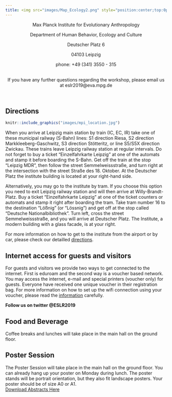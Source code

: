 ```yaml
---
title: <img src="images/Map_Ecology2.png" style="position:center;top:0px;right:0px;" />
---
```

<center>

Max Planck Institute for Evolutionary Anthropology

Department of Human Behavior, Ecology and Culture

Deutscher Platz 6

04103 Leipzig

phone: +49 (341) 3550 - 315

</center>

<br>
<center>
If you have any further questions regarding the workshop, please email us at eslr2019@eva.mpg.de
</center>
<br>




## **Directions**
```r
knitr::include_graphics("images/mpi_location.jpg")
```

When you arrive at Leipzig main station by train (IC, EC, IR) take one of these municipal railway (S-Bahn) lines: S1 direction Riesa, S2 direction Markkleeberg-Gaschwitz, S3 direction Stötteritz, or line S5/S5X direction Zwickau. These trains leave Leipzig railway station at regular intervals. Do not forget to buy a ticket "Einzelfahrkarte Leipzig" at one of the automats and stamp it before boarding the S-Bahn. Get off the train at the stop "Leipzig MDR", then follow the street Semmelweissstraße, and turn right at the intersection with the street Straße des 18. Oktober. At the Deutscher Platz the institute building is located at your right-hand side.

Alternatively, you may go to the institute by tram. If you choose this option you need to exit Leipzig railway station and will then arrive at Willy-Brandt-Platz. Buy a ticket "Einzelfahrkarte Leipzig" at one of the ticket counters or automats and stamp it right after boarding the tram. Take tram number 16 to the destination "Lößnig" (or "Lössnig") and get off at the stop called "Deutsche Nationalbibliothek". Turn left, cross the street Semmelweissstraße, and you will arrive at Deutscher Platz. The Institute, a modern building with a glass facade, is at your right. 

For more information on how to get to the institute from the airport or by car, please check our detailled [directions](https://www.eva.mpg.de/fileadmin/content_files/institute/pdf/Anfahrtsbeschreibung_Plan_englisch.pdf).

## **Internet access for guests and visitors** 
For guests and visitors we provide two ways to get connected to the internet. First is eduroam and the second way is a voucher based network.
You may access the internet, e-mail and special printers (voucher only) for guests. Everyone have received one unique voucher in their registration bag. For more information on how to set up the wifi connection using your voucher, please read the [information](https://www.eva.mpg.de/service/it/network-for-guests.html) carefully.

**Follow us on twitter @ESLR2019**

## **Food and Beverage**

Coffee breaks and lunches will take place in the main hall on the ground floor. 

## **Poster Session**

The Poster Session will take place in the main hall on the ground floor. You can already hang up your poster on Monday during lunch. The poster stands will be portrait orientation, but they also fit landscape posters. Your poster should be of size A0 or A1. 
<br> <a href="Abstracts_ESLR2019.pdf">Download Abstracts Here</a>











